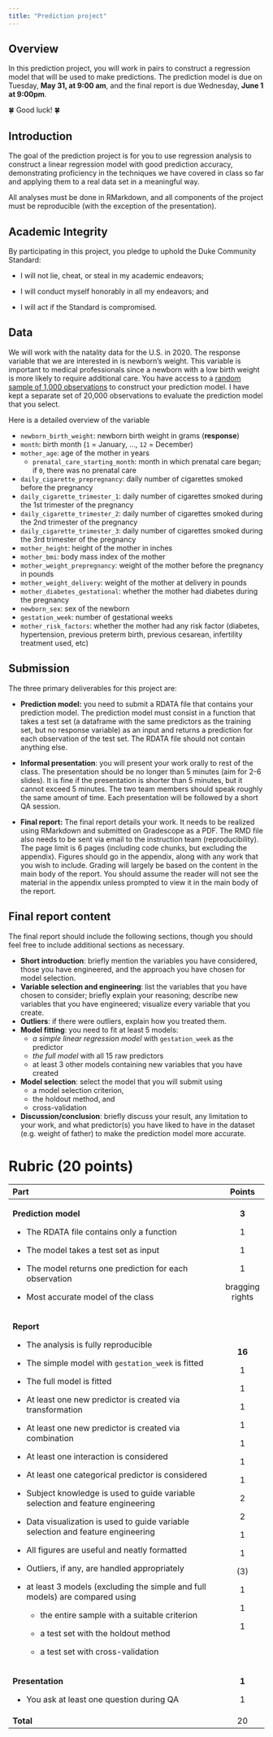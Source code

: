 ```yaml
---
title: "Prediction project"
---
```


## Overview

In this prediction project, you will work in pairs to construct a regression model that will be used to make predictions. The prediction model is due on Tuesday, **May 31, at 9:00 am**, and the final report is due Wednesday, **June 1 at 9:00pm**.

🍀 Good luck! 🍀

## Introduction

The goal of the prediction project is for you to use regression analysis to construct a linear regression model with good prediction accuracy, demonstrating proficiency in the techniques we have covered in class so far and applying them to a real data set in a meaningful way.

All analyses must be done in RMarkdown, and all components of the project must be reproducible (with the exception of the presentation).

## Academic Integrity

By participating in this project, you pledge to uphold the Duke Community Standard:

-   I will not lie, cheat, or steal in my academic endeavors;

-   I will conduct myself honorably in all my endeavors; and

-   I will act if the Standard is compromised.

## Data

We will work with the natality data for the U.S. in 2020. The response variable that we are interested in is newborn's weight. This variable is important to medical professionals since a newborn with a low birth weight is more likely to require additional care. You have access to a [random sample of 1,000 observations](/projects/training_set.csv) to construct your prediction model. I have kept a separate set of 20,000 observations to evaluate the prediction model that you select.

Here is a detailed overview of the variable

-   `newborn_birth_weight`: newborn birth weight in grams (**response**)
-   `month`: birth month (`1` = January, ..., `12` = December)
-   `mother_age`: age of the mother in years
    -   `prenatal_care_starting_month`: month in which prenatal care began; if `0`, there was no prenatal care
-   `daily_cigarette_prepregnancy`: daily number of cigarettes smoked before the pregnancy
-   `daily_cigarette_trimester_1`: daily number of cigarettes smoked during the 1st trimester of the pregnancy
-   `daily_cigarette_trimester_2`: daily number of cigarettes smoked during the 2nd trimester of the pregnancy
-   `daily_cigarette_trimester_3`: daily number of cigarettes smoked during the 3rd trimester of the pregnancy
-   `mother_height`: height of the mother in inches
-   `mother_bmi`: body mass index of the mother
-   `mother_weight_prepregnancy`: weight of the mother before the pregnancy in pounds
-   `mother_weight_delivery`: weight of the mother at delivery in pounds
-   `mother_diabetes_gestational`: whether the mother had diabetes during the pregnancy
-   `newborn_sex`: sex of the newborn
-   `gestation_week`: number of gestational weeks
-   `mother_risk_factors`: whether the mother had any risk factor (diabetes, hypertension, previous preterm birth, previous cesarean, infertility treatment used, etc)

## Submission

The three primary deliverables for this project are:

-   **Prediction model:** you need to submit a RDATA file that contains your prediction model. The prediction model must consist in a function that takes a test set (a dataframe with the same predictors as the training set, but no response variable) as an input and returns a prediction for each observation of the test set. The RDATA file should not contain anything else.

-   **Informal presentation**: you will present your work orally to rest of the class. The presentation should be no longer than 5 minutes (aim for 2-6 slides). It is fine if the presentation is shorter than 5 minutes, but it cannot exceed 5 minutes. The two team members should speak roughly the same amount of time. Each presentation will be followed by a short QA session.

-   **Final report:** The final report details your work. It needs to be realized using RMarkdown and submitted on Gradescope as a PDF. The RMD file also needs to be sent via email to the instruction team (reproducibility). The page limit is 6 pages (including code chunks, but excluding the appendix). Figures should go in the appendix, along with any work that you wish to include. Grading will largely be based on the content in the main body of the report. You should assume the reader will not see the material in the appendix unless prompted to view it in the main body of the report.

## Final report content

The final report should include the following sections, though you should feel free to include additional sections as necessary.

-   **Short introduction**: briefly mention the variables you have considered, those you have engineered, and the approach you have chosen for model selection.
-   **Variable selection and engineering**: list the variables that you have chosen to consider; briefly explain your reasoning; describe new variables that you have engineered; visualize every variable that you create.
-   **Outliers**: if there were outliers, explain how you treated them.
-   **Model fitting**: you need to fit at least 5 models:
    -   *a simple linear regression model* with `gestation_week` as the predictor
    -   *the full model* with all 15 raw predictors
    -   at least 3 other models containing new variables that you have created
-   **Model selection**: select the model that you will submit using
    -   a model selection criterion,
    -   the holdout method, and
    -   cross-validation
-   **Discussion/conclusion**: briefly discuss your result, any limitation to your work, and what predictor(s) you have liked to have in the dataset (e.g. weight of father) to make the prediction model more accurate.

# Rubric (20 points)

+------------------------------------------------------------------------------------+-----------------+
| **Part**                                                                           | **Points**      |
+:===================================================================================+:===============:+
| **Prediction model**                                                               | **3**           |
|                                                                                    |                 |
| -   The RDATA file contains only a function                                        | 1               |
|                                                                                    |                 |
| -   The model takes a test set as input                                            | 1               |
|                                                                                    |                 |
| -   The model returns one prediction for each observation                          | 1               |
|                                                                                    |                 |
| -   Most accurate model of the class                                               | bragging rights |
+------------------------------------------------------------------------------------+-----------------+
| **Report**                                                                         | **16**          |
|                                                                                    |                 |
| -   The analysis is fully reproducible                                             | 1               |
|                                                                                    |                 |
| -   The simple model with `gestation_week` is fitted                               | 1               |
|                                                                                    |                 |
| -   The full model is fitted                                                       | 1               |
|                                                                                    |                 |
| -   At least one new predictor is created via transformation                       | 1               |
|                                                                                    |                 |
| -   At least one new predictor is created via combination                          | 1               |
|                                                                                    |                 |
| -   At least one interaction is considered                                         | 1               |
|                                                                                    |                 |
| -   At least one categorical predictor is considered                               | 1               |
|                                                                                    |                 |
| -   Subject knowledge is used to guide variable selection and feature engineering  | 2               |
|                                                                                    |                 |
| -   Data visualization is used to guide variable selection and feature engineering | 2               |
|                                                                                    |                 |
| -   All figures are useful and neatly formatted                                    | 1               |
|                                                                                    |                 |
| -   Outliers, if any, are handled appropriately                                    | 1               |
|                                                                                    |                 |
| -   at least 3 models (excluding the simple and full models) are compared using    | \(3\)           |
|                                                                                    |                 |
|     -   the entire sample with a suitable criterion                                | 1               |
|                                                                                    |                 |
|     -   a test set with the holdout method                                         | 1               |
|                                                                                    |                 |
|     -   a test set with cross-validation                                           | 1               |
+------------------------------------------------------------------------------------+-----------------+
| **Presentation**                                                                   | **1**           |
|                                                                                    |                 |
| -   You ask at least one question during QA                                        | 1               |
+------------------------------------------------------------------------------------+-----------------+
| **Total**                                                                          | 20              |
+------------------------------------------------------------------------------------+-----------------+
